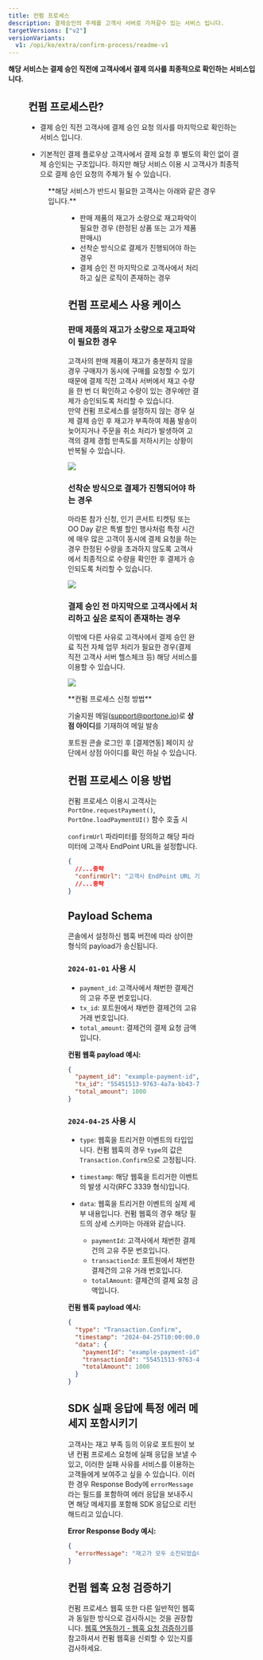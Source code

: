 ```yaml
---
title: 컨펌 프로세스
description: 결제승인의 주체를 고객사 서버로 가져갈수 있는 서비스 입니다.
targetVersions: ["v2"]
versionVariants:
  v1: /opi/ko/extra/confirm-process/readme-v1
---
```




**해당 서비스는 결제 승인 직전에 고객사에서 결제 의사를 최종적으로 확인하는 서비스입니다.**

<Figure src={ConfirmProcessImage1} />

## 컨펌 프로세스란?

- 결제 승인 직전 고객사에 결제 승인 요청 의사를 마지막으로 확인하는 서비스 입니다.

- 기본적인 결제 플로우상 고객사에서 결제 요청 후 별도의 확인 없이 결제 승인되는 구조입니다.
  하지만 해당 서비스 이용 시 고객사가 최종적으로 결제 승인 요청의 주체가 될 수 있습니다.

<Figure src={ConfirmProcessImage} caption="컨펌 프로세스 플로우" />

<Hint style="info">
  **해당 서비스가 반드시 필요한 고객사는 아래와 같은 경우입니다.**

  <Figure src={ConfirmProcessCaseImage} />

  - 판매 제품의 재고가 소량으로 재고파악이 필요한 경우 (한정된 상품 또는 고가 제품 판매시)
  - 선착순 방식으로 결제가 진행되어야 하는 경우
  - 결제 승인 전 마지막으로 고객사에서 처리하고 싶은 로직이 존재하는 경우
</Hint>

## 컨펌 프로세스 사용 케이스

### 판매 제품의 재고가 소량으로 재고파악이 필요한 경우

고객사의 판매 제품이 재고가 충분하지 않을 경우 구매자가 동시에 구매를 요청할 수 있기 때문에
결제 직전 고객사 서버에서 재고 수량을 한 번 더 확인하고 수량이 있는 경우에만 결제가 승인되도록
처리할 수 있습니다.\
만약 컨펌 프로세스를 설정하지 않는 경우 실제 결제 승인 후 재고가 부족하여 제품 발송이 늦어지거나
주문을 취소 처리가 발생하여 고객의 결제 경험 만족도를 저하시키는 상황이 반복될 수 있습니다.

![](</gitbook-assets/ko/image (217).png>)

### 선착순 방식으로 결제가 진행되어야 하는 경우

마라톤 참가 신청, 인기 콘서트 티켓팅 또는 OO Day 같은 특별 할인 행사처럼 특정 시간에 매우 많은 고객이
동시에 결제 요청을 하는 경우 한정된 수량을 초과하지 않도록 고객사에서 최종적으로 수량을 확인한 후
결제가 승인되도록 처리할 수 있습니다.

![](</gitbook-assets/ko/image (164).png>)

### 결제 승인 전 마지막으로 고객사에서 처리하고 싶은 로직이 존재하는 경우

이밖에 다른 사유로 고객사에서 결제 승인 완료 직전 자체 업무 처리가 필요한 경우(결제 직전 고객사 서버 헬스체크 등) 해당 서비스를 이용할 수 있습니다.

![](</gitbook-assets/ko/image (262).png>)

<Hint style="info">
  **컨펌 프로세스 신청 방법**

  기술지원 메일([support@portone.io](mailto:support@portone.io))로 **상점 아이디**를 기재하여 메일 발송

  포트원 콘솔 로그인 후 \[결제연동] 페이지 상단에서 상점 아이디를 확인 하실 수 있습니다.
</Hint>

## 컨펌 프로세스 이용 방법

컨펌 프로세스 이용시 고객사는 `PortOne.requestPayment()`, `PortOne.loadPaymentUI()` 함수 호출 시

`confirmUrl` 파라미터를 정의하고 해당 파라미터에 고객사 EndPoint URL을 설정합니다.

```json title="JavaScript SDK"
{
  //...중략
  "confirmUrl": "고객사 EndPoint URL 기재"
  //...중략
}
```

## Payload Schema

콘솔에서 설정하신 웹훅 버전에 따라 상이한 형식의 payload가 송신됩니다.

### `2024-01-01` 사용 시

- `payment_id`: 고객사에서 채번한 결제건의 고유 주문 번호입니다.
- `tx_id`: 포트원에서 채번한 결제건의 고유 거래 번호입니다.
- `total_amount`: 결제건의 결제 요청 금액입니다.

**컨펌 웹훅 payload 예시:**

```json
{
  "payment_id": "example-payment-id",
  "tx_id": "55451513-9763-4a7a-bb43-78a4c65be843",
  "total_amount": 1000
}
```

### `2024-04-25` 사용 시

- `type`: 웹훅을 트리거한 이벤트의 타입입니다. 컨펌 웹훅의 경우 `type`의 값은 `Transaction.Confirm`으로 고정됩니다.

- `timestamp`: 해당 웹훅을 트리거한 이벤트의 발생 시각(RFC 3339 형식)입니다.

- `data`: 웹훅을 트리거한 이벤트의 실제 세부 내용입니다. 컨펌 웹훅의 경우 해당 필드의 상세 스키마는 아래와 같습니다.
  - `paymentId`: 고객사에서 채번한 결제건의 고유 주문 번호입니다.
  - `transactionId`: 포트원에서 채번한 결제건의 고유 거래 번호입니다.
  - `totalAmount`: 결제건의 결제 요청 금액입니다.

**컨펌 웹훅 payload 예시:**

```json
{
  "type": "Transaction.Confirm",
  "timestamp": "2024-04-25T10:00:00.000Z",
  "data": {
    "paymentId": "example-payment-id",
    "transactionId": "55451513-9763-4a7a-bb43-78a4c65be843",
    "totalAmount": 1000
  }
}
```

## SDK 실패 응답에 특정 에러 메세지 포함시키기

고객사는 재고 부족 등의 이유로 포트원이 보낸 컨펌 프로세스 요청에 실패 응답을 보낼 수 있고, 이러한 실패 사유를 서비스를 이용하는 고객들에게 보여주고 싶을 수 있습니다.
이러한 경우 Response Body에 `errorMessage` 라는 필드를 포함하여 에러 응답을 보내주시면 해당 메세지를 포함해 SDK 응답으로 리턴해드리고 있습니다.

**Error Response Body 예시:**

```json
{
  "errorMessage": "재고가 모두 소진되었습니다. 관리자에게 문의하세요."
}
```

## 컨펌 웹훅 요청 검증하기

컨펌 프로세스 웹훅 또한 다른 일반적인 웹훅과 동일한 방식으로 검사하시는 것을 권장합니다.
[웹훅 연동하기 - 웹훅 요청 검증하기](/opi/ko/integration/webhook/readme-v2#웹훅-메시지-검증하기)를 참고하셔서 컨펌 웹훅을 신뢰할 수 있는지를 검사하세요.
